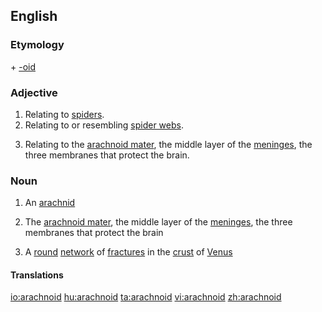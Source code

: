 ==English==
===Etymology===
{{etyl|grc}} {{term|ἀράχνη||spider}} + [[-oid]]

===Adjective===
{{en-adj|-}}

# Relating to [[spider]]s.
# Relating to or resembling [[spider web]]s.
# {{anatomy}} Relating to the [[arachnoid mater]], the middle layer of the [[meninges]], the three membranes that protect the brain.

===Noun===
{{en-noun}}

# {{biology}} An [[arachnid]]
# {{physiology}} The [[arachnoid mater]], the middle layer of the [[meninges]], the three membranes that protect the brain
# {{astronomy}} A [[round]] [[network]] of [[fracture]]s in the [[crust]] of [[Venus]]

====Translations====
{{trans-see|the arachnoid mater|arachnoid mater}}

[[io:arachnoid]]
[[hu:arachnoid]]
[[ta:arachnoid]]
[[vi:arachnoid]]
[[zh:arachnoid]]